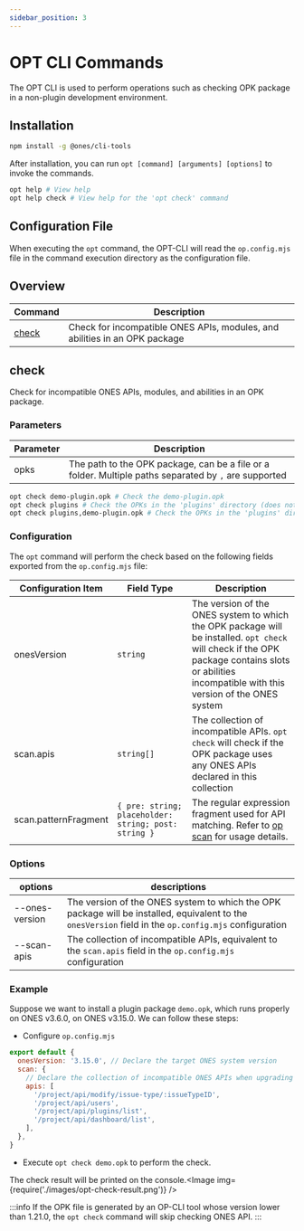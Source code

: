 ```yaml
---
sidebar_position: 3
---
```


# OPT CLI Commands

The OPT CLI is used to perform operations such as checking OPK package in a non-plugin development environment.

## Installation

```bash
npm install -g @ones/cli-tools
```

After installation, you can run `opt [command] [arguments] [options]` to invoke the commands.

```bash
opt help # View help
opt help check # View help for the 'opt check' command
```

## Configuration File

When executing the `opt` command, the OPT-CLI will read the `op.config.mjs` file in the command execution directory as the configuration file.

## Overview

| Command         | Description                                                                |
| --------------- | -------------------------------------------------------------------------- |
| [check](#check) | Check for incompatible ONES APIs, modules, and abilities in an OPK package |

## check

Check for incompatible ONES APIs, modules, and abilities in an OPK package.

### Parameters

| Parameter | Description                                                                                           |
| --------- | ----------------------------------------------------------------------------------------------------- |
| opks      | The path to the OPK package, can be a file or a folder. Multiple paths separated by `,` are supported |

```bash
opt check demo-plugin.opk # Check the demo-plugin.opk
opt check plugins # Check the OPKs in the 'plugins' directory (does not recursively search subdirectories, i.e., it will check plugins/demo.opk but not plugins/sub-dir/demo.opk)
opt check plugins,demo-plugin.opk # Check the OPKs in the 'plugins' directory and the demo-plugin.opk
```

### Configuration

The `opt` command will perform the check based on the following fields exported from the `op.config.mjs` file:

| Configuration Item   | Field Type                                           | Description                                                                                                                                                                                        |
| -------------------- | ---------------------------------------------------- | -------------------------------------------------------------------------------------------------------------------------------------------------------------------------------------------------- |
| onesVersion          | `string`                                             | The version of the ONES system to which the OPK package will be installed. `opt check` will check if the OPK package contains slots or abilities incompatible with this version of the ONES system |
| scan.apis            | `string[]`                                           | The collection of incompatible APIs. `opt check` will check if the OPK package uses any ONES APIs declared in this collection                                                                      |
| scan.patternFragment | `{ pre: string; placeholder: string; post: string }` | The regular expression fragment used for API matching. Refer to [op scan](./op-cli.mdx#scan) for usage details.                                                                                    |

### Options

| options        | descriptions                                                                                                                                          |
| -------------- | ----------------------------------------------------------------------------------------------------------------------------------------------------- |
| --ones-version | The version of the ONES system to which the OPK package will be installed, equivalent to the `onesVersion` field in the `op.config.mjs` configuration |
| --scan-apis    | The collection of incompatible APIs, equivalent to the `scan.apis` field in the `op.config.mjs` configuration                                         |

### Example

Suppose we want to install a plugin package `demo.opk`, which runs properly on ONES v3.6.0, on ONES v3.15.0. We can follow these steps:

- Configure `op.config.mjs`

```js
export default {
  onesVersion: '3.15.0', // Declare the target ONES system version
  scan: {
    // Declare the collection of incompatible ONES APIs when upgrading from ONES v3.6.0 to ONES v3.15.0
    apis: [
      '/project/api/modify/issue-type/:issueTypeID',
      '/project/api/users',
      '/project/api/plugins/list',
      '/project/api/dashboard/list',
    ],
  },
}
```

- Execute `opt check demo.opk` to perform the check.

The check result will be printed on the console.<Image img={require('./images/opt-check-result.png')} />

:::info
If the OPK file is generated by an OP-CLI tool whose version lower than 1.21.0, the `opt check` command will skip checking ONES API.
:::
